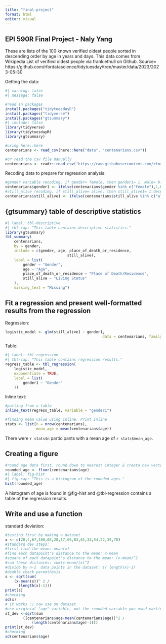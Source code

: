 ```yaml
---
title: "final-project"
format: html
editor: visual
---
```


## EPI 590R Final Project - Naly Yang

These are lists of the 100 known verified oldest people sorted in descending order by age in years and days. This data comes from Wikipedia List of verified oldest people via frankiethull on Github. 
Source= https://github.com/rfordatascience/tidytuesday/tree/master/data/2023/2023-05-30

Getting the data:
```r
#| warning: false
#| message: false

#read in packages
install.packages("tidytuesdayR")
install.packages("tidyverse")
install.packages("gtsummary")
#| include: false
library(tidyverse)
library(tidytuesdayR)
library(gtsummary)

#using here::here
centenarians <- read_csv(here::here("data", "centenarians.csv"))

#or read the csv file manually
centenarians <- readr::read_csv('https://raw.githubusercontent.com/rfordatascience/tidytuesday/master/data/2023/2023-05-30/centenarians.csv')
```

Recoding data to prepare for regression analysis:
```r
#gender variable recoding. if gender= female, then gender1= 1. male= 0.
centenarians$gender1 <- ifelse(centenarians$gender %in% c("female"),1,0)
#still_alive recoding. if still_alive= alive, then still_alive1= 1.deceased= 0.
centenarians$still_alive1 <- ifelse(centenarians$still_alive %in% c("alive"),1,0)
```

## {gtsummary} table of descriptive statistics

```r
#| label: tbl-descriptive
#| tbl-cap: "This table contains descriptive statistics."
library(gtsummary)
tbl_summary(
	centenarians,
	by = gender,
	include = c(gender, age, place_of_death_or_residence,
							still_alive),
	label = list(
		gender ~ "Gender",
		age ~ "Age",
		place_of_death_or_residence ~ "Place of Death/Residence",
		still_alive ~ "Living Status"
	),
	missing_text = "Missing")
```

## Fit a regression and present well-formatted results from the regression

Regression:

```r
logistic_model <- glm(still_alive1 ~ gender1,
											data = centenarians, family= binomial())
```

Table:

```r
#| label: tbl-regression
#| tbl-cap: "This table contains regression results."
regress_table <- tbl_regression(
	logistic_model,
	exponentiate = TRUE,
	label = list(
		gender1 ~ "Gender"
	))

```

Inline text:
```r
#pulling from a table
inline_text(regress_table, variable = "gender1")

#finding mean value using inline. Print inline
stats <- list(n = nrow(centenarians),
              mean_age = mean(centenarians$age))

```

There were `r stats$n` participants with a mean age of `r stats$mean_age`.


## Creating a figure

```r
#round age data first. round down to nearest integer & create new vector for the roudned age.
rounded_age <- floor(centenarians$age)
#| label: fig-hist
#| fig-cap: "This is a histogram of the rounded ages."
hist(rounded_age)
```

A histogram of age is found in @fig-hist and @tbl-regression contains a table of the regression results.

## Write and use a function

standard deviation:
```r
#testing first by making a dataset
x <- c(20,4,67,100,65,20,17,66,83,61,33,54,22,39,70)
#standard dev steps:
#first find the mean: mean(x)
#find each datapoint's distance to the mean: x-mean
#square of each datapoint's distance to the mean: (x-mean)^2
#sum these distances: sum(x-mean)(x)^2
#divide by n-1  data points in the dataset: (/ length(x)-1)
#double check parenthesis
s <- sqrt(sum(
    (x-mean(x))^ 2 /
      (length(x)-1)))
print(s)
#checking
sd(x)
# it works :) now use on dataset
#use originial "age" variable, not the rounded variable you used earlier in the Figure section.
st_dev <-sqrt(sum
        ((centenarians$age-mean(centenarians$age))^2 /
            (length(centenarians$age)-1)))
print(st_dev)
#checking
sd(centenarians$age)
```

